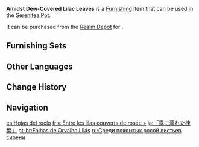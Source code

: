 {{Furnishing Infobox
|id             = 372442
|image          = Item Amidst Dew-Covered Lilac Leaves.png
|category       = Landform
|subcategory    = Large Shrub
|quality        = 3
|adeptal_energy = 20
|load           = 50
|reduced_load   = 50
|description    = Amidst the blue-pink grasslands of [[Watatsumi Island]], the lilac splash of paint that is this lovely tree is especially memorable, and indeed it seems even lovelier still against such a backdrop. Despite the impression they give, however, these trees grow into their set shape during early winter. When they first show their vibrant color, a special layer of wax grows over the surface of the leaves, preserving their "lilac" hue for good. The dew that condenses on these leaves is also exceptionally crystal clear. The fairy tale "[[Specters]] and Strong Tea" also mentions that the dew on such leaves is a Specter's favorite drink.
|source1        = [[Realm Depot]]
}}
'''Amidst Dew-Covered Lilac Leaves''' is a [[Furnishing]] item that can be used in the [[Serenitea Pot]].

It can be purchased from the [[Realm Depot]] for {{Item|Realm Currency|30|x=80}}.

==Furnishing Sets==
{{Craft Usage|type=Furnishing Set}}

==Other Languages==
{{Other Languages
|en      = Amidst Dew-Covered Lilac Leaves
|zhs     = 「露隐楝叶间」
|zhs_rm  = "Lù Yǐn Liàn Yè Jiān"
|zht     = 「露隱楝葉間」
|zht_rm  = "Lù Yǐn Liàn Yè Jiān"
|zh_tl   = 
|ja      = 「露に濡れた楝葉」
|ja_rm   = "Tsuyu ni Nureta Ren'you"{{Assumed}}
|ja_tl   = "Dew-Wetted Leaves"
|ko      = 「잎사귀 사이에 숨은 이슬」
|ko_rm   = "Ipssagwi Sai-e Sumeun Iseul"
|ko_tl   = "Dew Hidden Between Leaves"
|es      = Hojas del rocío
|es_tl   = Leaves of Dew
|fr      = «&nbsp;Entre les lilas couverts de rosée&nbsp;»
|fr_tl   = "Amidst Dew-Covered Lilacs"
|ru      = Среди покрытых росой листьев сирени
|ru_tl   = Amidst Dew-Covered Lilac Leaves
|th      = "หยาดน้ำค้างใต้ใบเลี่ยน"
|th_rm   = 
|th_tl   = 
|vi      = Giữa Tán Lá Xoan
|vi_tl   = 
|de      = „Inmitten von tauüberzogenen Fliederblättern“
|de_tl   = "Amidst Dew-Covered Lilac Leaves"
|id      = Daun Lilac Tertutup Embun
|id_tl   = Dew-Covered Lilac Leaf
|pt      = Folhas de Orvalho Lilás
|pt_tl   = 
|tr      = Çiy Kaplı Leylak Yaprakları İçinde
|tr_tl   = 
|it      = Tra le foglie lilla ricoperte di rugiada
|it_tl   = 
}}

==Change History==
{{Change History|2.6}}

==Navigation==
{{Furnishing Navbox|exterior}}

[[es:Hojas del rocío]]
[[fr:« Entre les lilas couverts de rosée »]]
[[ja:「露に濡れた楝葉」]]
[[pt-br:Folhas de Orvalho Lilás]]
[[ru:Среди покрытых росой листьев сирени]]